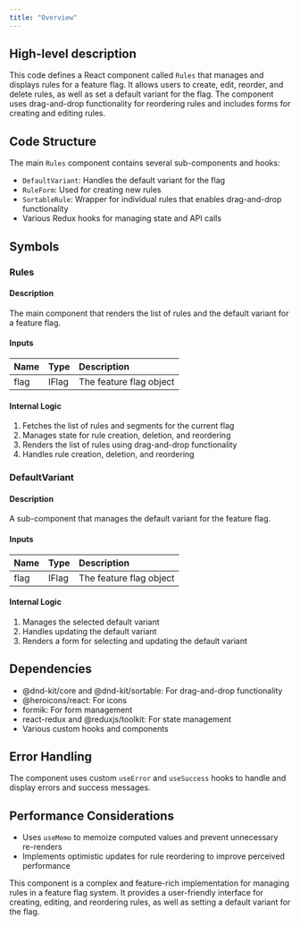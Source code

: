 ```yaml
---
title: "Overview"
---
```


## High-level description
This code defines a React component called `Rules` that manages and displays rules for a feature flag. It allows users to create, edit, reorder, and delete rules, as well as set a default variant for the flag. The component uses drag-and-drop functionality for reordering rules and includes forms for creating and editing rules.

## Code Structure
The main `Rules` component contains several sub-components and hooks:
- `DefaultVariant`: Handles the default variant for the flag
- `RuleForm`: Used for creating new rules
- `SortableRule`: Wrapper for individual rules that enables drag-and-drop functionality
- Various Redux hooks for managing state and API calls

## Symbols

### Rules
#### Description
The main component that renders the list of rules and the default variant for a feature flag.

#### Inputs
| Name | Type | Description |
|:-----|:-----|:------------|
| flag | IFlag | The feature flag object |

#### Internal Logic
1. Fetches the list of rules and segments for the current flag
2. Manages state for rule creation, deletion, and reordering
3. Renders the list of rules using drag-and-drop functionality
4. Handles rule creation, deletion, and reordering

### DefaultVariant
#### Description
A sub-component that manages the default variant for the feature flag.

#### Inputs
| Name | Type | Description |
|:-----|:-----|:------------|
| flag | IFlag | The feature flag object |

#### Internal Logic
1. Manages the selected default variant
2. Handles updating the default variant
3. Renders a form for selecting and updating the default variant

## Dependencies
- @dnd-kit/core and @dnd-kit/sortable: For drag-and-drop functionality
- @heroicons/react: For icons
- formik: For form management
- react-redux and @reduxjs/toolkit: For state management
- Various custom hooks and components

## Error Handling
The component uses custom `useError` and `useSuccess` hooks to handle and display errors and success messages.

## Performance Considerations
- Uses `useMemo` to memoize computed values and prevent unnecessary re-renders
- Implements optimistic updates for rule reordering to improve perceived performance

This component is a complex and feature-rich implementation for managing rules in a feature flag system. It provides a user-friendly interface for creating, editing, and reordering rules, as well as setting a default variant for the flag.